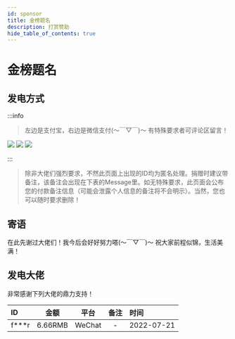```yaml
---
id: sponsor
title: 金榜题名
description: 打赏赞助
hide_table_of_contents: true
---
```



# 金榜题名

## 发电方式

:::info
> 左边是支付宝，右边是微信支付(～￣▽￣)～ 有特殊要求者可评论区留言！

![](https://s4.ysicing.cloud/alipay.jpeg?w=200&h=200&mode=clip)
![](https://s4.ysicing.cloud/alipay-hb.jpeg?w=200&h=200&mode=clip)
![](https://s4.ysicing.cloud/wechat.jpeg?w=200&h=200&mode=clip)

:::


> 除非大佬们强烈要求，不然此页面上出现的ID均为匿名处理。捐赠时建议带备注，该备注会出现在下表的Message里。如无特殊要求，此页面会公布您的付款备注信息（可能会泄露个人信息的备注将不会明示）。当然，您也可以随时要求删除！

## 寄语
在此先谢过大佬们！我今后会好好努力嗒(～￣▽￣)～ 祝大家前程似锦，生活美满！

## 发电大佬

非常感谢下列大佬的鼎力支持！

| ID      | 金额 | 平台      | 备注 |时间|
| :---| :----:| :----: | :----: | :---|
| f***r      | 6.66RMB       | WeChat       |-       |2022-07-21       |

